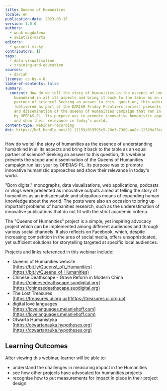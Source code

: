 ```yaml
---
title: Queens of Humanities
locale: en
publication-date: 2023-03-15
version: 1.0.0
authors:
  - wnuk-magdalena
  - swietlik-marta
editors:
  - garnett-vicky
contributors: []
tags:
  - data-visualisation
  - training-and-education
sources:
  - dariah
license: cc-by-4.0
table-of-contents: false
summary:
  content: How do we tell the story of humanities as the essence of understanding
    humankind in all its aspects and bring it back to the table as an equal
    partner of science? Seeking an answer to this  question, this webinar
    (delivered as part of the DARIAH Friday Frontiers series) presents the scope
    and dissemination of the Queens of Humanities campaign that ran in 2022, led
    by OPERAS-PL. Its purpose was to promote innovative humanistic approaches
    and show their relevance in today's world.
content-type: webinar-recording
doi: https://hdl.handle.net/21.11159/019595c5-20e3-7309-aa8c-12529a73c434
---
```

How do we tell the story of humanities as the essence of understanding humankind in all its
aspects and bring it back to the table as an equal partner of science? Seeking an answer to this
question, this webinar presents the scope and dissemination of the Queens of Humanities campaign
run last year by OPERAS-PL. Its purpose was to promote innovative humanistic approaches and
show their relevance in today's world.

"Born digital" monographs, data visualisations, web applications, podcasts or vlogs were
presented as innovative outputs aimed at telling the story of humanities as an indispensable and
ubiquitous means of expanding human knowledge about the world. The posts were also an
occasion to bring up important problems of humanities research, such as the underestimation of
innovative publications that do not fit with the strict academic criteria.

The "Queens of Humanities" project is a simple, yet inspiring advocacy project which can be
implemented among different audiences and through various social channels. It also reflects on
Facebook, which, despite increasing competition in the area of social media, offers
unsophisticated, yet sufficient solutions for storytelling targeted at specific local audiences.

P﻿rojects and links referenced in this webinar include:

* Q﻿ueens of Humanities website\
  [https://bit.ly/Queens\_of\_Humanities](https://bit.ly/Queens_of_Humanities)
* C﻿hinese Deathscape - Grave Reform in Modern China\
  [https://chinesedeathscape.supdigital.org](https://chinesedeathscape.supdigital.org)
* T﻿he Lost Treasures\
  [https://treasures.ui.org.ua](https://treasures.ui.org.ua)
* d﻿igital love languages\
  [﻿﻿https://lovelanguages.melaniehoff.com](https://lovelanguages.melaniehoff.com)
* O﻿twarta Humanistyka\
  [https://otwartanauka.hypotheses.org](https://otwartanauka.hypotheses.org)

## L﻿earning Outcomes

A﻿fter viewing this webinar, learner will be able to:

* u﻿nderstand the challenges in measuring impact in the Humanities
* see how other projects have advocated for humanities projects
* r﻿ecognise how to put measurements for impact in place in their project design

<VideoCard provider="youtube" id="T3s2ZuGIMWs" title="Queens of Humanities" image="/assets/content/assets/en/resources/hosted/queens-of-humanities/queens-of-humanities-thumbnail.png" subtitle="Click here to view" />
